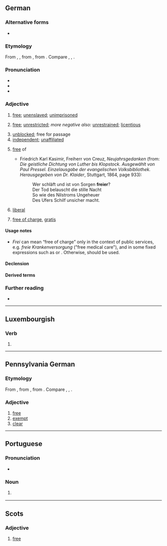 {{also|-frei|Frei|freí|fréi}}
==German==

===Alternative forms===
* {{l|de|frey}} {{qual|obsolete}}

===Etymology===
From {{inh|de|gmh}}, {{inh|de|goh|frī}}, from {{inh|de|gem-pro|*frijaz}}, from {{der|de|ine-pro|*preyH-|t=to be fond of}}. Compare {{cog|nl|vrij}}, {{cog|en|free}}, {{cog|da|fri}}.

===Pronunciation===
* {{IPA|de|/fraɪ̯/}}
* {{audio|de|De-frei.ogg|Audio}}
* {{rhymes|de|aɪ̯}}

===Adjective===
{{de-adj|er|sten|sup2=freiesten}}

# [[free]]; [[unenslaved]]; [[unimprisoned]]
#: {{ant|de|unfrei}}
# [[free]]; [[unrestricted]]; ''more negative also:'' [[unrestrained]]; [[licentious]]
#: {{syn|de|ungezwungen|ungebunden}}
# [[unblocked]]; free for passage
# [[independent]]; [[unaffiliated]]
# {{lb|de|with {{m|de|von}}}} [[free]] of {{gloss|not containing or unaffected by}}
#* Friedrich Karl Kasimir, Freiherr von Creuz, ''Neujahrsgedanken'' (from: ''Die geistliche Dichtung von Luther bis Klopstock. Ausgewählt von Paul Pressel. Einzelausgabe der evangelischen Volksbibliothek. Herausgegeben von Dr. Klaider'', Stuttgart, 1864, page 933):
#*: Wer schläft und ist von Sorgen '''freier'''?<br /> Der Tod belauscht die stille Nacht<br /> So wie des Nilstroms Ungeheuer<br /> Des Ufers Schilf unsicher macht.
# {{lb|de|not freely applicable}} [[liberal]]
#: {{syn|de|liberal|freiheitlich}}
# {{lb|de|not freely applicable; see usage notes}} [[free of charge]], [[gratis]]
#: {{syn|de|kostenlos|gratis}}

====Usage notes====
* ''Frei'' can mean “free of charge” only in the context of public services, e.g. ''freie Krankenversorgung'' ("free medical care"), and in some fixed expressions such as {{m|de|Freibier|t=free beer}} or {{m|de|freie Kost und Logis|t=free board and lodge}}. Otherwise,  {{m|de|kostenlos}} should be used.

====Declension====
{{de-decl-adj|frei|freier|freist|sup2=freiest}}

====Derived terms====
{{der4|de
|ausländerfrei
|befreien
|bleifrei
|Freihandel
|Freiheit
|freimütig
|Freizeit
|judenfrei
|jugendfrei
|wertfrei
|einwandfrei
}}

===Further reading===
* {{R:Duden}}

----

==Luxembourgish==

===Verb===
{{head|lb|verb form}}

# {{inflection of|lb|freien||2|s|imp}}

----

==Pennsylvania German==

===Etymology===
From {{inh|pdc|goh|frī}}, from {{inh|pdc|gem-pro|*frijaz}}, from {{inh|pdc|ine-pro|*preyH-||to be fond of}}. Compare {{cog|de|frei}}, {{cog|nl|vrij}}, {{cog|en|free}}.

===Adjective===
{{head|pdc|adjective}}

# [[free]]
# [[exempt]]
# [[clear]]

----

==Portuguese==

===Pronunciation===
* {{a|Portugal}} {{IPA|pt|/ˈfɾɐj/|/ˈfɾej/}}

===Noun===
{{pt-noun|m|freis}}

# {{alternative form of|pt|freire}}
#: {{ux|pt|'''Frei''' Luís de Sousa|translation='''Brother''' Luís de Sousa.}}

----

==Scots==

===Adjective===
{{sco-adj|freier|freiist}}

# {{lb|sco|South Scots|archaic}} [[free]]